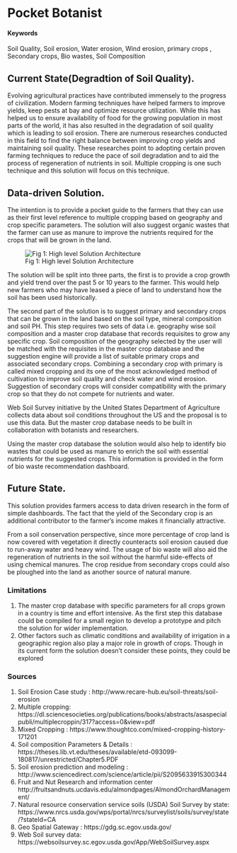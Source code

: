 # Pocket Botanist{#Care-for-soil}

#### Keywords

Soil Quality, Soil erosion, Water erosion, Wind erosion, primary crops , Secondary crops, Bio wastes, Soil Composition

## Current State(Degradtion of Soil Quality).

Evolving agricultural practices have contributed immensely to the progress of civilization. Modern farming techniques have helped farmers to improve yields, keep pests at bay and optimize resource utilization. While this has helped us to ensure availability of food for the growing population in most parts of the world, it has also resulted in the degradation of soil quality which is leading to soil erosion. There are numerous researches conducted in this field to find the right balance between improving crop yields and maintaining soil quality. These researches point to adopting certain proven farming techniques to reduce the pace of soil degradation and to aid the process of regeneration of nutrients in soil. Multiple cropping is one such technique and this solution will focus on this technique.

## Data-driven Solution.

The intention is to provide a pocket guide to the farmers that they can use as their first level reference to multiple cropping based on geography and crop specific parameters. The solution will also suggest organic wastes that the farmer can use as manure to improve the nutrients required for the crops that will be grown in the land.

![Fig 1: High level Solution Architecture](CoolIdea2.png)

The solution will be split into three parts, the first is to provide a crop growth and yield trend over the past 5 or 10 years to the farmer. This would help new farmers who may have leased a piece of land to understand how the soil has been used historically.

The second part of the solution is to suggest primary and secondary crops that can be grown in the land based on the soil type, mineral composition and soil PH. This step requires two sets of data i.e. geography wise soil composition and a master crop database that records requisites to grow any specific crop. Soil composition of the geography selected by the user will be matched with the requisites in the master crop database and the suggestion engine will provide a list of suitable primary crops and associated secondary crops. Combining a secondary crop with primary is called mixed cropping and its one of the most acknowledged method of cultivation to improve soil quality and check water and wind erosion. Suggestion of secondary crops will consider compatibility with the primary crop so that they do not compete for nutrients and water. 

Web Soil Survey initiative by the United States Department of Agriculture collects data about soil conditions throughout the US and the proposal is to use this data. But the master crop database needs to be built in collaboration with botanists and researchers.

Using the master crop database the solution would also help to identify bio wastes that could be used as manure to enrich the soil with essential nutrients for the suggested crops. This information is provided in the form of bio waste recommendation dashboard.

## Future State.

This solution provides farmers access to data driven research in the form of simple dashboards. The fact that the yield of the Secondary crop is an additional contributor to the farmer’s income makes it financially attractive. 

From a soil conservation perspective, since more percentage of crop land is now covered with vegetation it directly counteracts soil erosion caused due to run-away water and heavy wind. The usage of bio waste will also aid the regeneration of nutrients in the soil without the harmful side-effects of using chemical manures. The crop residue from secondary crops could also be ploughed into the land as another source of natural manure.

### Limitations

1. The master crop database with specific parameters for all crops grown in a country is time and effort intensive. As the first step this database could be compiled for a small region to develop a prototype and pitch the solution for wider implementation. 
2. Other factors such as climatic conditions and availability of irrigation in a geographic region also play a major role in growth of crops. Though in its current form the solution doesn’t consider these points, they could be explored

### Sources 

1.	Soil Erosion Case study : http://www.recare-hub.eu/soil-threats/soil-erosion
2.	Multiple cropping: https://dl.sciencesocieties.org/publications/books/abstracts/asaspecialpubli/multiplecroppin/317?access=0&view=pdf
3.	Mixed Cropping : https://www.thoughtco.com/mixed-cropping-history-171201
4.	Soil composition Parameters & Details : https://theses.lib.vt.edu/theses/available/etd-093099-180817/unrestricted/Chapter5.PDF
5.	Soil erosion prediction and modeling : http://www.sciencedirect.com/science/article/pii/S2095633915300344
6.	Fruit and Nut Research and information center http://fruitsandnuts.ucdavis.edu/almondpages/AlmondOrchardManagement/
7.	Natural resource conservation service soils (USDA)  Soil Survey by state:                    https://www.nrcs.usda.gov/wps/portal/nrcs/surveylist/soils/survey/state/?stateId=CA
8.	Geo Spatial Gateway : https://gdg.sc.egov.usda.gov/
9.	Web Soil survey data: https://websoilsurvey.sc.egov.usda.gov/App/WebSoilSurvey.aspx

